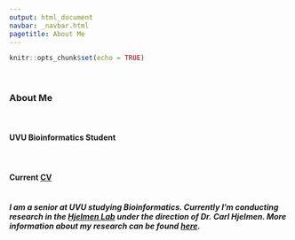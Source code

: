 ```yaml
---
output: html_document
navbar: _navbar.html
pagetitle: About Me
---
```


```r
knitr::opts_chunk$set(echo = TRUE)
```


<br>

### **About Me**

<br>

#### **UVU Bioinformatics Student**

<br>

#### Current [CV](https://m-ohran.github.io/about-me/CV.pdf) <br><br>

##### I am a senior at UVU studying Bioinformatics. Currently I'm conducting research in the [Hjelmen Lab](https://cehjelmen.github.io/team.html) under the direction of Dr. Carl Hjelmen. More information about my research can be found [here](https://m-ohran.github.io/research).

